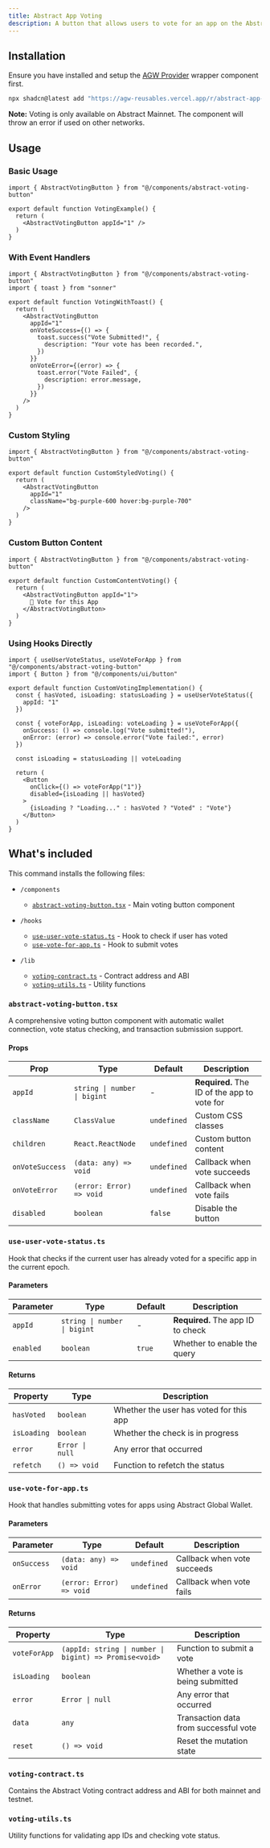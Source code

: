 ```yaml
---
title: Abstract App Voting
description: A button that allows users to vote for an app on the Abstract portal.
---
```


<ComponentPreview name="abstract-app-voting" />

## Installation

Ensure you have installed and setup the [AGW Provider](/docs/essentials/agw-provider) wrapper component first.

```bash
npx shadcn@latest add "https://agw-reusables.vercel.app/r/abstract-app-voting.json"
```

**Note:** Voting is only available on Abstract Mainnet. The component will throw an error if used on other networks.

## Usage

### Basic Usage

```tsx
import { AbstractVotingButton } from "@/components/abstract-voting-button"

export default function VotingExample() {
  return (
    <AbstractVotingButton appId="1" />
  )
}
```

### With Event Handlers

```tsx
import { AbstractVotingButton } from "@/components/abstract-voting-button"
import { toast } from "sonner"

export default function VotingWithToast() {
  return (
    <AbstractVotingButton 
      appId="1"
      onVoteSuccess={() => {
        toast.success("Vote Submitted!", {
          description: "Your vote has been recorded.",
        })
      }}
      onVoteError={(error) => {
        toast.error("Vote Failed", {
          description: error.message,
        })
      }}
    />
  )
}
```

### Custom Styling

```tsx
import { AbstractVotingButton } from "@/components/abstract-voting-button"

export default function CustomStyledVoting() {
  return (
    <AbstractVotingButton 
      appId="1"
      className="bg-purple-600 hover:bg-purple-700"
    />
  )
}
```

### Custom Button Content

```tsx
import { AbstractVotingButton } from "@/components/abstract-voting-button"

export default function CustomContentVoting() {
  return (
    <AbstractVotingButton appId="1">
      🚀 Vote for this App
    </AbstractVotingButton>
  )
}
```

### Using Hooks Directly

<CodeCollapsibleWrapper>

```tsx
import { useUserVoteStatus, useVoteForApp } from "@/components/abstract-voting-button"
import { Button } from "@/components/ui/button"

export default function CustomVotingImplementation() {
  const { hasVoted, isLoading: statusLoading } = useUserVoteStatus({ 
    appId: "1" 
  })
  
  const { voteForApp, isLoading: voteLoading } = useVoteForApp({
    onSuccess: () => console.log("Vote submitted!"),
    onError: (error) => console.error("Vote failed:", error)
  })

  const isLoading = statusLoading || voteLoading

  return (
    <Button 
      onClick={() => voteForApp("1")}
      disabled={isLoading || hasVoted}
    >
      {isLoading ? "Loading..." : hasVoted ? "Voted" : "Vote"}
    </Button>
  )
}
```

</CodeCollapsibleWrapper>

## What's included

This command installs the following files:

- `/components`
  - [`abstract-voting-button.tsx`](#abstract-voting-buttontsx) - Main voting button component

- `/hooks`
  - [`use-user-vote-status.ts`](#use-user-vote-statusts) - Hook to check if user has voted
  - [`use-vote-for-app.ts`](#use-vote-for-appts) - Hook to submit votes

- `/lib`
  - [`voting-contract.ts`](#voting-contractts) - Contract address and ABI
  - [`voting-utils.ts`](#voting-utilsts) - Utility functions

### `abstract-voting-button.tsx`

A comprehensive voting button component with automatic wallet connection, vote status checking, and transaction submission support.

<ComponentSource src="registry/new-york/blocks/abstract-voting-button/abstract-voting-button.tsx" />

#### Props

| Prop | Type | Default | Description |
| --- | --- | --- | --- |
| `appId` | `string \| number \| bigint` | - | **Required.** The ID of the app to vote for |
| `className` | `ClassValue` | `undefined` | Custom CSS classes |
| `children` | `React.ReactNode` | `undefined` | Custom button content |
| `onVoteSuccess` | `(data: any) => void` | `undefined` | Callback when vote succeeds |
| `onVoteError` | `(error: Error) => void` | `undefined` | Callback when vote fails |
| `disabled` | `boolean` | `false` | Disable the button |

### `use-user-vote-status.ts`

Hook that checks if the current user has already voted for a specific app in the current epoch.

<ComponentSource src="registry/new-york/blocks/abstract-voting-button/hooks/use-user-vote-status.ts" />

#### Parameters

| Parameter | Type | Default | Description |
| --- | --- | --- | --- |
| `appId` | `string \| number \| bigint` | - | **Required.** The app ID to check |
| `enabled` | `boolean` | `true` | Whether to enable the query |

#### Returns

| Property | Type | Description |
| --- | --- | --- |
| `hasVoted` | `boolean` | Whether the user has voted for this app |
| `isLoading` | `boolean` | Whether the check is in progress |
| `error` | `Error \| null` | Any error that occurred |
| `refetch` | `() => void` | Function to refetch the status |

### `use-vote-for-app.ts`

Hook that handles submitting votes for apps using Abstract Global Wallet.

<ComponentSource src="registry/new-york/blocks/abstract-voting-button/hooks/use-vote-for-app.ts" />

#### Parameters

| Parameter | Type | Default | Description |
| --- | --- | --- | --- |
| `onSuccess` | `(data: any) => void` | `undefined` | Callback when vote succeeds |
| `onError` | `(error: Error) => void` | `undefined` | Callback when vote fails |

#### Returns

| Property | Type | Description |
| --- | --- | --- |
| `voteForApp` | `(appId: string \| number \| bigint) => Promise<void>` | Function to submit a vote |
| `isLoading` | `boolean` | Whether a vote is being submitted |
| `error` | `Error \| null` | Any error that occurred |
| `data` | `any` | Transaction data from successful vote |
| `reset` | `() => void` | Reset the mutation state |

### `voting-contract.ts`

Contains the Abstract Voting contract address and ABI for both mainnet and testnet.

<ComponentSource src="registry/new-york/blocks/abstract-voting-button/lib/voting-contract.ts" />

### `voting-utils.ts`

Utility functions for validating app IDs and checking vote status.

<ComponentSource src="registry/new-york/blocks/abstract-voting-button/lib/voting-utils.ts" />

